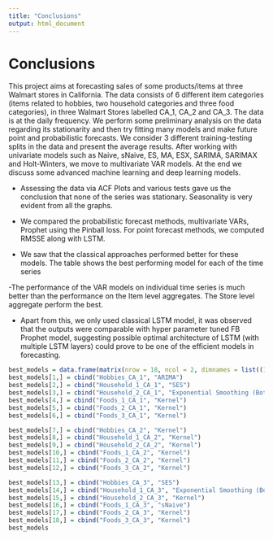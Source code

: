 ```yaml
---
title: "Conclusions"
output: html_document
---
```


# Conclusions

This project aims at forecasting sales of some products/items at three Walmart stores in California. The data consists of 6 different item categories (items related to hobbies, two household categories and three food categories), in three Walmart Stores labelled CA_1, CA_2 and CA_3. The data is at the daily frequency. We perform some preliminary analysis on the data regarding its stationarity and then try fitting many models and make future point and probabilistic forecasts. We consider 3 different training-testing splits in the data and present the average results. After working with univariate models such as Naive, sNaive, ES, MA, ESX, SARIMA, SARIMAX and Holt-Winters, we move to multivariate VAR models. At the end we discuss some advanced machine learning and deep learning models.
 
-	Assessing the data via ACF Plots and various tests gave us the conclusion that none of the series was stationary. Seasonality is very evident from all the graphs. 
 
-	We compared the probabilistic forecast methods, multivariate VARs, Prophet using the Pinball loss. For point forecast methods, we computed RMSSE along with LSTM.

-	We saw that the classical approaches performed better for these models. The table shows the best performing model for each of the time series

-The performance of the VAR models on individual time series is much better than the performance on the Item level aggregates. The Store level aggregate perform the best.

- Apart from this, we only used classical LSTM model, it was observed that the outputs were comparable with hyper parameter tuned FB Prophet model, suggesting possible optimal architecture of LSTM (with multiple LSTM layers) could prove to be one of the efficient models in forecasting. 

```r
best_models = data.frame(matrix(nrow = 18, ncol = 2, dimnames = list((1:18),cbind("Time_series", "Model"))))
best_models[1,] = cbind("Hobbies_CA_1", "ARIMA")
best_models[2,] = cbind("Household_1_CA_1", "SES")
best_models[3,] = cbind("Household_2_CA_1", "Exponential Smoothing (Bottom up)")
best_models[4,] = cbind("Foods_1_CA_1", "Kernel")
best_models[5,] = cbind("Foods_2_CA_1", "Kernel")
best_models[6,] = cbind("Foods_3_CA_1", "Kernel")

best_models[7,] = cbind("Hobbies_CA_2", "Kernel")
best_models[8,] = cbind("Household_1_CA_2", "Kernel")
best_models[9,] = cbind("Household_2_CA_2", "Kernel")
best_models[10,] = cbind("Foods_1_CA_2", "Kernel")
best_models[11,] = cbind("Foods_2_CA_2", "Kernel")
best_models[12,] = cbind("Foods_3_CA_2", "Kernel")

best_models[13,] = cbind("Hobbies_CA_3", "SES")
best_models[14,] = cbind("Household_1_CA_3", "Exponential Smoothing (Bottom up)")
best_models[15,] = cbind("Household_2_CA_3", "Kernel")
best_models[16,] = cbind("Foods_1_CA_3", "sNaive")
best_models[17,] = cbind("Foods_2_CA_3", "Kernel")
best_models[18,] = cbind("Foods_3_CA_3", "Kernel")
best_models
```